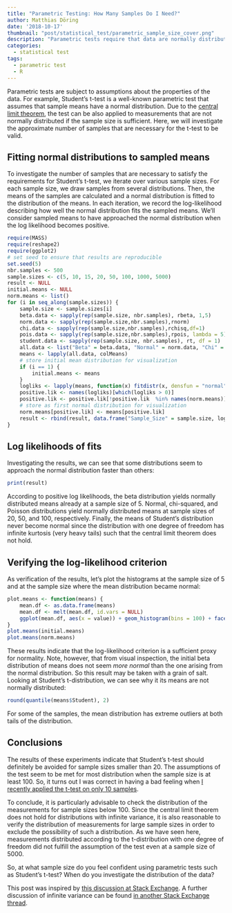 ```yaml
---
title: "Parametric Testing: How Many Samples Do I Need?"
author: Matthias Döring
date: '2018-10-17'
thumbnail: "post/statistical_test/parametric_sample_size_cover.png"
description: "Parametric tests require that data are normally distributed. Learn how many samples you really need!"
categories:
  - statistical test
tags:
  - parametric test
  - R
---
```

Parametric tests are subject to assumptions about the properties of the data. For example, Student's t-test is a well-known parametric test that assumes that sample means have a normal distribution. Due to the [central limit theorem](https://en.wikipedia.org/wiki/Central_limit_theorem), the test can be also applied to measurements that are not normally distributed if the sample size is sufficient. Here, we will investigate the approximate number of samples that are necessary for the t-test to be valid.
<!--more-->

## Fitting normal distributions to sampled means

To investigate the number of samples that are necessary to satisfy the requirements for Student's t-test, we iterate over various sample sizes. For each sample size, we draw samples from several distributions. Then, the means of the samples are calculated and a normal distribution is fitted to the distribution of the means. In each iteration, we record the log-likelihood describing how well the normal distribution fits the sampled means. We'll consider sampled means to have approached the normal distribution when the log likelihood becomes positive. 

```r
require(MASS)
require(reshape2)
require(ggplot2)
# set seed to ensure that results are reproducible
set.seed(5)
nbr.samples <- 500
sample.sizes <- c(5, 10, 15, 20, 50, 100, 1000, 5000)
result <- NULL
initial.means <- NULL
norm.means <- list()
for (i in seq_along(sample.sizes)) {
    sample.size <- sample.sizes[i]
    beta.data <- sapply(rep(sample.size, nbr.samples), rbeta, 1,5)
    norm.data <- sapply(rep(sample.size,nbr.samples),rnorm)
    chi.data <- sapply(rep(sample.size,nbr.samples),rchisq,df=1)
    pois.data <- sapply(rep(sample.size,nbr.samples),rpois, lambda = 5)
    student.data <- sapply(rep(sample.size, nbr.samples), rt, df = 1)
    all.data <- list("Beta" = beta.data, "Normal" = norm.data, "Chi" = chi.data, "Poisson" = pois.data, "Student" = student.data)
    means <- lapply(all.data, colMeans)
    # store initial mean distribution for visualization
    if (i == 1) {
        initial.means <- means
    }
    logliks <- lapply(means, function(x) fitdistr(x, densfun = "normal")$loglik)
    positive.lik <- names(logliks)[which(logliks > 0)]
    positive.lik <- positive.lik[!positive.lik  %in% names(norm.means)]
    # store as first normal distribution for visualization
    norm.means[positive.lik] <- means[positive.lik]
    result <- rbind(result, data.frame("Sample_Size" = sample.size, logliks))
}
```

## Log likelihoods of fits

Investigating the results, we can see that some distributions seem to approach the normal distribution faster than others:

```r
print(result)
```

According to positive log likelihoods, the beta distribution yields normally distributed means already at a sample size of 5. Normal, chi-squared, and Poisson distributions yield normally distributed means at sample sizes of 20, 50, and 100, respectively. Finally, the means of Student's distribution never become normal since the distribution with one degree of freedom has infinite kurtosis (very heavy tails) such that the central limit theorem does not hold.

## Verifying the log-likelihood criterion

As verification of the results, let's plot the histograms at the sample size of 5 and at the sample size where the mean distribution became normal:

```r
plot.means <- function(means) {
    mean.df <- as.data.frame(means)
    mean.df <- melt(mean.df, id.vars = NULL)
    ggplot(mean.df, aes(x = value)) + geom_histogram(bins = 100) + facet_wrap(.~variable, scales = "free_x")
}
plot.means(initial.means)
plot.means(norm.means)
```

These results indicate that the log-likelihood criterion is a sufficient proxy for normality. Note, however, that from visual inspection, the initial beta distribution of means does not seem *more normal* than the one arising from the normal distribution. So this result may be taken with a grain of salt. Looking at Student's t-distribution, we can see why it its means are not normally distributed:

```r
round(quantile(means$Student), 2)
```

For some of the samples, the mean distribution has extreme outliers at both tails of the distribution.

## Conclusions

The results of these experiments indicate that Student's t-test should definitely be avoided for sample sizes smaller than 20. The assumptions of the test seem to be met for most distribution when the sample size is at least 100. So, it turns out I was correct in having a bad feeling when [I recently applied the t-test on only 10 samples](/post/statistical_test/signed_wilcox_rank_test/). 

To conclude, it is particularly advisable to check the distribution of the measurements for sample sizes below 100. Since the central limit theorem does not hold for distributions with infinite variance, it is also reasonable to verify the distribution of measurements for large sample sizes in order to exclude the possibility of such a distribution. As we have seen here, measurements distributed according to the t-distribution with one degree of freedom did not fulfill the assumption of the test even at a sample size of 5000.

So, at what sample size do you feel confident using parametric tests such as Student's t-test? When do you investigate the distribution of the data?

This post was inspired by [this discussion at Stack Exchange](https://stats.stackexchange.com/questions/9573/t-test-for-non-normal-when-n50). A further discussion of infinite variance can be found [in another Stack Exchange thread](https://stats.stackexchange.com/questions/94402/what-is-the-difference-between-finite-and-infinite-variance).
